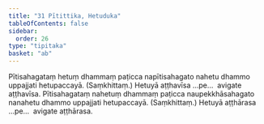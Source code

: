 ```yaml
---
title: "31 Pītittika, Hetuduka"
tableOfContents: false
sidebar:
  order: 26
type: "tipitaka"
basket: "ab"
---
```



<DynamicBreadcrumb />

<Division number="73">

<Paragraph number="195">
Pītisahagataṃ hetuṃ dhammaṃ paṭicca napītisahagato nahetu dhammo uppajjati hetupaccayā. (Saṃkhittaṃ.) Hetuyā aṭṭhavīsa …pe…  avigate aṭṭhavīsa.
</Paragraph>

<Paragraph number="196">
Pītisahagataṃ nahetuṃ dhammaṃ paṭicca naupekkhāsahagato nanahetu dhammo uppajjati hetupaccayā. (Saṃkhittaṃ.) Hetuyā aṭṭhārasa …pe…  avigate aṭṭhārasa.
</Paragraph>
</Division>